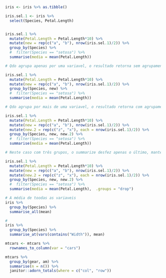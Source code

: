 ```r
iris <- iris %>% as.tibble()

iris.sel.1 <- iris %>% 
  select(Species, Petal.Length)


iris.sel.1 %>% 
  mutate(Petal.Length = Petal.Length*10) %>%
  mutate(new = rep(c("a", "b"), nrow(iris.sel.1)/2)) %>% 
  group_by(Species) %>% 
  #  filter(Species == "setosa") %>% 
  summarise(media = mean(Petal.Length))

# Qdo agrupa apenas por uma variavel, o resultado retorna sem agrupamento

iris.sel.1 %>% 
  mutate(Petal.Length = Petal.Length*10) %>%
  mutate(new = rep(c("a", "b"), nrow(iris.sel.1)/2)) %>% 
  group_by(Species, new) %>% 
  #  filter(Species == "setosa") %>% 
  summarise(media = mean(Petal.Length))

# Qdo agrupa por mais de uma variavel, o resultado retorna com agrupamento restante

iris.sel.1 %>% 
  mutate(Petal.Length = Petal.Length*10) %>%
  mutate(new = rep(c("a", "b"), nrow(iris.sel.1)/2)) %>% 
  mutate(new.2 = rep(c("z", "x"), each = nrow(iris.sel.1)/2)) %>% 
  group_by(Species, new, new.2) %>% 
  #  filter(Species == "setosa") %>% 
  summarise(media = mean(Petal.Length)) 

# Neste caso com três grupos, o summarize desfez apenas o último, mantendo os dois primeiros. Os dados continuam agrupados. Para desfazes, utilizar o argumento group. 

iris.sel.1 %>% 
  mutate(Petal.Length = Petal.Length*10) %>%
  mutate(new = rep(c("a", "b"), nrow(iris.sel.1)/2)) %>% 
  mutate(new.2 = rep(c("z", "x"), each = nrow(iris.sel.1)/2)) %>% 
  group_by(Species, new, new.2) %>% 
  #  filter(Species == "setosa") %>% 
  summarise(media = mean(Petal.Length),  .groups = "drop")

# A média de toodas as variaveis
iris %>% 
  group_by(Species) %>% 
  summarise_all(mean)

# 
iris %>% 
  group_by(Species) %>% 
  summarise_at(vars(contains("Width")), mean)

mtcars <- mtcars %>% 
  rownames_to_column(var = "cars")

mtcars %>% 
  group_by(gear, am) %>% 
  summarise(n = n()) %>% 
  janitor::adorn_totals(where = c("col", "row"))
```

